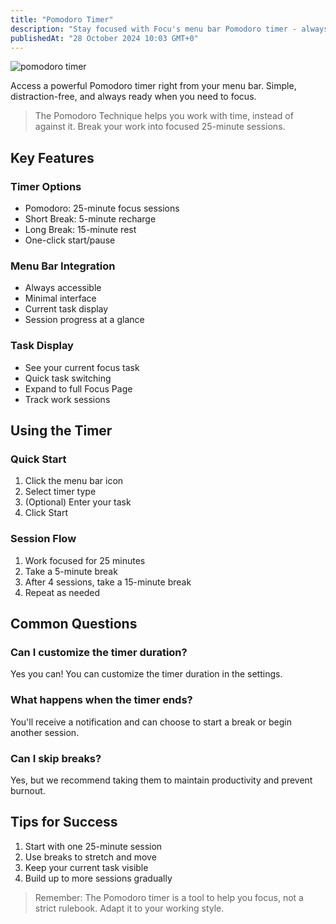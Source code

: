 ```yaml
---
title: "Pomodoro Timer"
description: "Stay focused with Focu's menu bar Pomodoro timer - always accessible, never in the way"
publishedAt: "28 October 2024 10:03 GMT+0"
---
```


<img src="/images/features/pomodoro.png" alt="pomodoro timer" width={412} height={362} />

Access a powerful Pomodoro timer right from your menu bar. Simple, distraction-free, and always ready when you need to focus.

> The Pomodoro Technique helps you work with time, instead of against it. Break your work into focused 25-minute sessions.

## Key Features

### Timer Options
- Pomodoro: 25-minute focus sessions
- Short Break: 5-minute recharge
- Long Break: 15-minute rest
- One-click start/pause

### Menu Bar Integration
- Always accessible
- Minimal interface
- Current task display
- Session progress at a glance

### Task Display
- See your current focus task
- Quick task switching
- Expand to full Focus Page
- Track work sessions

## Using the Timer

### Quick Start
1. Click the menu bar icon
2. Select timer type
3. (Optional) Enter your task
4. Click Start

### Session Flow
1. Work focused for 25 minutes
2. Take a 5-minute break
3. After 4 sessions, take a 15-minute break
4. Repeat as needed

## Common Questions

### Can I customize the timer duration?

Yes you can! You can customize the timer duration in the settings.

### What happens when the timer ends?

You'll receive a notification and can choose to start a break or begin another session.

### Can I skip breaks?

Yes, but we recommend taking them to maintain productivity and prevent burnout.

## Tips for Success

1. Start with one 25-minute session
2. Use breaks to stretch and move
3. Keep your current task visible
4. Build up to more sessions gradually

> Remember: The Pomodoro timer is a tool to help you focus, not a strict rulebook. Adapt it to your working style.
